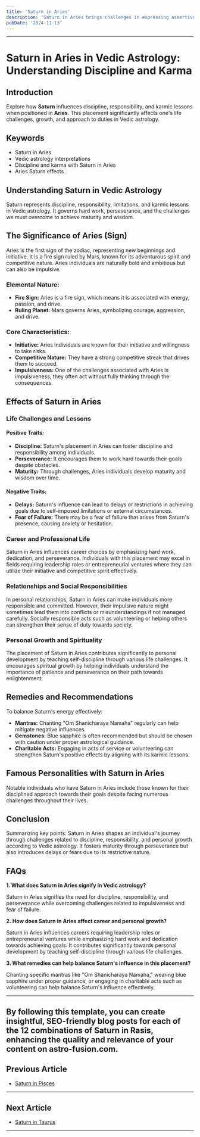 ```yaml
---
title: 'Saturn in Aries'
description: 'Saturn in Aries brings challenges in expressing assertiveness and initiative. Individuals may experience delays in taking action but develop patience and resilience over time.'
pubDate: '2024-11-13'
---
```


---

# Saturn in Aries in Vedic Astrology: Understanding Discipline and Karma

## Introduction

Explore how **Saturn** influences discipline, responsibility, and karmic lessons when positioned in **Aries**. This placement significantly affects one's life challenges, growth, and approach to duties in Vedic astrology.

## Keywords

- Saturn in Aries
- Vedic astrology interpretations
- Discipline and karma with Saturn in Aries
- Aries Saturn effects

## Understanding Saturn in Vedic Astrology

Saturn represents discipline, responsibility, limitations, and karmic lessons in Vedic astrology. It governs hard work, perseverance, and the challenges we must overcome to achieve maturity and wisdom.

## The Significance of Aries (Sign)

Aries is the first sign of the zodiac, representing new beginnings and initiative. It is a fire sign ruled by Mars, known for its adventurous spirit and competitive nature. Aries individuals are naturally bold and ambitious but can also be impulsive.

### Elemental Nature:
- **Fire Sign:** Aries is a fire sign, which means it is associated with energy, passion, and drive.
- **Ruling Planet:** Mars governs Aries, symbolizing courage, aggression, and drive.

### Core Characteristics:
- **Initiative:** Aries individuals are known for their initiative and willingness to take risks.
- **Competitive Nature:** They have a strong competitive streak that drives them to succeed.
- **Impulsiveness:** One of the challenges associated with Aries is impulsiveness; they often act without fully thinking through the consequences.

## Effects of Saturn in Aries

### Life Challenges and Lessons

#### Positive Traits:
- **Discipline:** Saturn's placement in Aries can foster discipline and responsibility among individuals.
- **Perseverance:** It encourages them to work hard towards their goals despite obstacles.
- **Maturity:** Through challenges, Aries individuals develop maturity and wisdom over time.

#### Negative Traits:
- **Delays:** Saturn's influence can lead to delays or restrictions in achieving goals due to self-imposed limitations or external circumstances.
- **Fear of Failure:** There may be a fear of failure that arises from Saturn's presence, causing anxiety or hesitation.

### Career and Professional Life

Saturn in Aries influences career choices by emphasizing hard work, dedication, and perseverance. Individuals with this placement may excel in fields requiring leadership roles or entrepreneurial ventures where they can utilize their initiative and competitive spirit effectively.

### Relationships and Social Responsibilities

In personal relationships, Saturn in Aries can make individuals more responsible and committed. However, their impulsive nature might sometimes lead them into conflicts or misunderstandings if not managed carefully. Socially responsible acts such as volunteering or helping others can strengthen their sense of duty towards society.

### Personal Growth and Spirituality

The placement of Saturn in Aries contributes significantly to personal development by teaching self-discipline through various life challenges. It encourages spiritual growth by helping individuals understand the importance of patience and perseverance on their path towards enlightenment.

## Remedies and Recommendations

To balance Saturn's energy effectively:

- **Mantras:** Chanting "Om Shanicharaya Namaha" regularly can help mitigate negative influences.
- **Gemstones:** Blue sapphire is often recommended but should be chosen with caution under proper astrological guidance.
- **Charitable Acts:** Engaging in acts of service or volunteering can strengthen Saturn's positive effects by aligning with its karmic lessons.

## Famous Personalities with Saturn in Aries

Notable individuals who have Saturn in Aries include those known for their disciplined approach towards their goals despite facing numerous challenges throughout their lives.

## Conclusion

Summarizing key points:
Saturn in Aries shapes an individual's journey through challenges related to discipline, responsibility, and personal growth according to Vedic astrology. It fosters maturity through perseverance but also introduces delays or fears due to its restrictive nature.

## FAQs

**1. What does Saturn in Aries signify in Vedic astrology?**

Saturn in Aries signifies the need for discipline, responsibility, and perseverance while overcoming challenges related to impulsiveness and fear of failure.

**2. How does Saturn in Aries affect career and personal growth?**

Saturn in Aries influences careers requiring leadership roles or entrepreneurial ventures while emphasizing hard work and dedication towards achieving goals. It contributes significantly towards personal development by teaching self-discipline through various life challenges.

**3. What remedies can help balance Saturn's influence in this placement?**

Chanting specific mantras like "Om Shanicharaya Namaha," wearing blue sapphire under proper guidance, or engaging in charitable acts such as volunteering can help balance Saturn's influence effectively.

---

By following this template, you can create insightful, SEO-friendly blog posts for each of the 12 combinations of Saturn in Rasis, enhancing the quality and relevance of your content on astro-fusion.com.
---

## Previous Article
- [Saturn in Pisces](/blogs-md/0807_Saturn_in_Rashi/080712_Saturn_in_Pisces.mdx)

---

## Next Article
- [Saturn in Taurus](/blogs-md/0807_Saturn_in_Rashi/080702_Saturn_in_Taurus.mdx)

---
